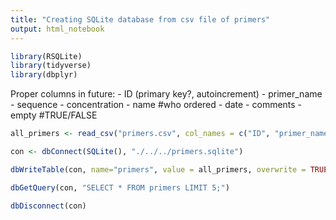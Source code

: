 ```yaml
---
title: "Creating SQLite database from csv file of primers"
output: html_notebook
---
```


```r
library(RSQLite)
library(tidyverse)
library(dbplyr)
```


Proper columns in future:
- ID (primary key?, autoincrement)
- primer_name
- sequence
- concentration
- name #who ordered
- date
- comments
- empty #TRUE/FALSE

```r
all_primers <- read_csv("primers.csv", col_names = c("ID", "primer_name", "sequence", "concentration"), skip = 1, trim_ws = TRUE, na = "NA")
```

```r
con <- dbConnect(SQLite(), "./../../primers.sqlite")
```

```r
dbWriteTable(con, name="primers", value = all_primers, overwrite = TRUE, field)
```

```r
dbGetQuery(con, "SELECT * FROM primers LIMIT 5;")
```


```r
dbDisconnect(con)
```